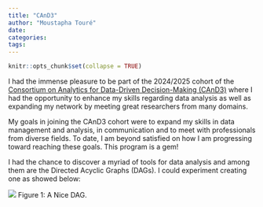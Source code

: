 ```yaml
---
title: "CAnD3"
author: "Moustapha Touré"
date: 
categories: 
tags: 
---
```


```r
knitr::opts_chunk$set(collapse = TRUE)
```


I had the immense pleasure to be part of the 2024/2025 cohort of the <a href="https://www.mcgill.ca/cand3/" target="_blank" rel="noopener noreferrer">Consortium on Analytics for Data-Driven Decision-Making (CAnD3)</a> where I had the opportunity to enhance my skills regarding data analysis as well as expanding my network by meeting great researchers from many domains.

My goals in joining the CAnD3 cohort were to expand my skills in data management and analysis, in communication and to meet with professionals from diverse fields. To date, I am beyond satisfied on how I am progressing toward reaching these goals. This program is a gem!

I had the chance to discover a myriad of tools for data analysis and among them are the Directed Acyclic Graphs (DAGs). I could experiment creating one as showed below:

<a href="#fig:DAG_MT"></a>
<div class="figure">
<img src="{{< blogdown/postref >}}index_files/figure-html/DAG_MT.png" alt="A Nice DAG." width="672" />
<p class="caption"><span id="fig:pie"></span>Figure 1: A Nice DAG.</p>
</div>
